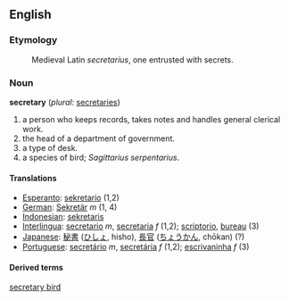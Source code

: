 ==English==

===Etymology===
:Medieval Latin ''secretarius'', one entrusted with secrets.

===Noun===
'''secretary''' (''plural:'' [[secretaries]])
#a person who keeps records, takes notes and handles general clerical work.
#the head of a department of government.
#a type of desk.
#a species of bird; ''Sagittarius serpentarius''.

====Translations====
*[[Esperanto]]: [[sekretario]] (1,2)
*[[German]]: [[Sekretär]] ''m'' (1, 4)
*[[Indonesian]]: [[sekretaris]]
*[[Interlingua]]: [[secretario]] ''m'', [[secretaria]] ''f'' (1,2); [[scriptorio]], [[bureau]] (3)
*[[Japanese]]: [[秘書]] ([[ひしょ]], hisho), [[長官]] ([[ちょうかん]], chōkan) (?)
*[[Portuguese]]: [[secretário]] ''m'', [[secretária]] ''f'' (1,2); [[escrivaninha]] ''f'' (3)
====Derived terms====
[[secretary bird]]
